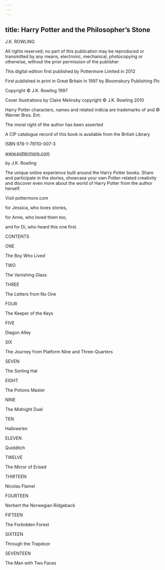 ```yaml
---
---
---
```

title: Harry Potter and the Philosopher’s Stone
---

J.K. ROWLING

All rights reserved; no part of this publication may be reproduced or transmitted by any means, electronic, mechanical, photocopying or otherwise, without the prior permission of the publisher

This digital edition first published by Pottermore Limited in 2012

First published in print in Great Britain in 1997 by Bloomsbury Publishing Plc

Copyright © J.K. Rowling 1997

Cover illustrations by Claire Melinsky copyright © J.K. Rowling 2010

Harry Potter characters, names and related indicia are trademarks of and © Warner Bros. Ent.

The moral right of the author has been asserted

A CIP catalogue record of this book is available from the British Library

ISBN 978-1-78110-007-3

www.pottermore.com

by J.K. Rowling

The unique online experience built around the Harry Potter books. Share and participate in the stories, showcase your own Potter-related creativity and discover even more about the world of Harry Potter from the author herself.

Visit pottermore.com

for Jessica, who loves stories,

for Anne, who loved them too,

and for Di, who heard this one first.

CONTENTS

ONE

The Boy Who Lived

TWO

The Vanishing Glass

THREE

The Letters from No One

FOUR

The Keeper of the Keys

FIVE

Diagon Alley

SIX

The Journey from Platform Nine and Three-Quarters

SEVEN

The Sorting Hat

EIGHT

The Potions Master

NINE

The Midnight Duel

TEN

Hallowe’en

ELEVEN

Quidditch

TWELVE

The Mirror of Erised

THIRTEEN

Nicolas Flamel

FOURTEEN

Norbert the Norwegian Ridgeback

FIFTEEN

The Forbidden Forest

SIXTEEN

Through the Trapdoor

SEVENTEEN

The Man with Two Faces

